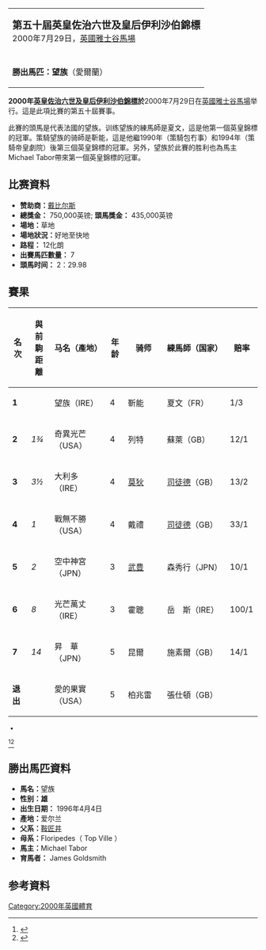 {{Multiple issues|
{{Refimprove|time=2021-03-15T21:22:39+00:00}}
{{Rough translation|time=2021-03-15T21:22:39+00:00}}
}}
{{NoteTA
| G1 = Country
| G2 = PP
| G3 = UK Places
| G4 = PoliticiansUK
}}
{| class="infobox" style="width:24em; text-align:center"
|<span style="font-size:125%">'''第五十屆英皇佐治六世及皇后伊利沙伯錦標'''</span><br />2000年7月29日，[[英國|英國]][[雅士谷馬場|雅士谷馬場]]
|-
|- style="background:#ded; font-size:110%;"
| '''勝出馬匹：望族'''（愛爾蘭）
|}
'''2000年[[英皇佐治六世及皇后伊利沙伯錦標|英皇佐治六世及皇后伊利沙伯錦標]]於'''2000年7月29日在[[英國|英國]][[雅士谷馬場|雅士谷馬場]]举行。這是此項比賽的第五十屆賽事。

此賽的頭馬是代表法國的望族。训练望族的練馬師是夏文，這是他第一個英皇錦標的冠軍。策騎望族的骑師是靳能，這是他繼1990年（策騎包冇事）和1994年（策騎帝皇劇院）後第三個英皇錦標的冠軍。另外，望族於此賽的胜利也為馬主Michael Tabor帶來第一個英皇錦標的冠軍。

== 比赛資料 ==

* '''赞助商：'''[[戴比尔斯|戴比尔斯]]
* '''總獎金：''' 750,000英镑; '''頭馬獎金：'''  435,000英镑
* '''場地：'''草地
* '''場地狀況：'''好地至快地
* '''路程：''' 12化朗
* '''出賽馬匹數量：''' 7
* '''頭馬时间：''' 2：29.98

== 賽果 ==
{| class="sortable" border="1" cellpadding="0" style="border-collapse: collapse;"
! style="width:35px;" |名次
! style="width:45px;" |與前駒距離
! style="width:160px;" |'''马名（產地）'''
! style="width:30px;" |'''年龄'''
! style="width:160px;" |'''骑师'''
! style="width:210px;" |'''練馬師（国家）'''
! style="width:50px;" |'''赔率'''
|-
|'''1'''
|
|望族（IRE）
| 4
|靳能
|夏文（FR）
| 1/3
|-
|'''2'''
| ''1¾''
|奇異光芒（USA）
| 4
|列特
|蘇萊（GB）
| 12/1
|-
| '''3'''
| ''3½''
|大利多（IRE）
| 4
|[[莫狄|莫狄]]
|[[司徒德|司徒德]]（GB）
| 13/2
|-
| '''4'''
| ''1''
|戰無不勝（USA）
| 4
|戴禮
|[[司徒德|司徒德]]（GB）
| 33/1
|-
| '''5'''
| ''2''
|空中神宮（JPN）
| 3
|[[武豊|武豊]]
|森秀行（JPN）
| 10/1
|-
| '''6'''
| ''8''
|光芒萬丈（IRE）
| 3
|霍聰
|岳　斯（IRE）
| 100/1
|-
| '''7'''
| ''14''
|昇　華（JPN）
| 5
|昆爾
|施素爾（GB）
| 14/1
|-
|'''退出'''
|
|愛的果實（USA）
|5
|柏兆雷
|張仕頓（GB）
|
|}
<div style="font-size:85%">
*
</div>
<ref>{{cite web |url=https://web.archive.org/web/20050205231929mp_/http://www.hkjc.com/chinese/events/emirates_king.htm |title= 英皇鑽石錦標賽果 |publisher= 香港賽馬會 |accessdate=2021-02-14}}</ref><ref>{{cite web|url=https://www.racingpost.com/results/2/ascot/2000-07-29/282688 |title=King George VI and Queen Elizabeth Stakes result |publisher=Racing Post |date=29 July 2000 |accessdate=2014-04-12}}</ref>
== 勝出馬匹資料 ==

* '''馬名：'''望族
* '''性别：雄'''
* '''出生日期：''' 1996年4月4日
* '''產地：'''爱尔兰
* '''父系：'''[[鞍匠井_(馬)|鞍匠井]]
* '''母系：'''Floripedes（ Top Ville ）
* '''馬主：'''Michael Tabor
* '''育馬者：''' James Goldsmith

== 参考資料 ==
{{Reflist}}
[[Category:2000年英國體育|Category:2000年英國體育]]